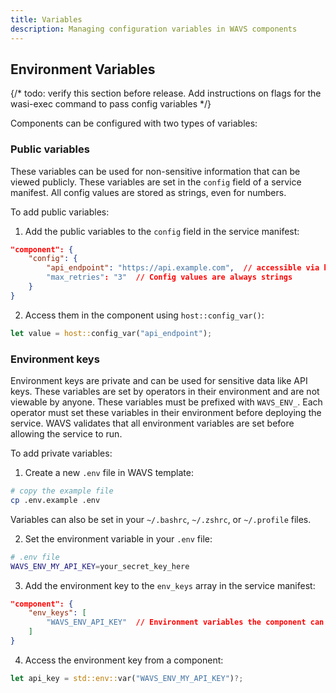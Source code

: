 ```yaml
---
title: Variables
description: Managing configuration variables in WAVS components
---
```


## Environment Variables

{/* todo: verify this section before release. Add instructions on flags for the wasi-exec command to pass config variables */}

Components can be configured with two types of variables:

### Public variables

These variables can be used for non-sensitive information that can be viewed publicly. These variables are set in the `config` field of a service manifest. All config values are stored as strings, even for numbers.

To add public variables:

1. Add the public variables to the `config` field in the service manifest:

```json
"component": {
    "config": {
        "api_endpoint": "https://api.example.com",  // accessible via host::config_var()
        "max_retries": "3"  // Config values are always strings
    }
}
```

2. Access them in the component using `host::config_var()`:

```rust
let value = host::config_var("api_endpoint");
```

### Environment keys

Environment keys are private and can be used for sensitive data like API keys. These variables are set by operators in their environment and are not viewable by anyone. These variables must be prefixed with `WAVS_ENV_`. Each operator must set these variables in their environment before deploying the service. WAVS validates that all environment variables are set before allowing the service to run.

To add private variables:

1. Create a new `.env` file in WAVS template:

```bash
# copy the example file
cp .env.example .env
```

Variables can also be set in your `~/.bashrc`, `~/.zshrc`, or `~/.profile` files.

2. Set the environment variable in your `.env` file:

```bash
# .env file
WAVS_ENV_MY_API_KEY=your_secret_key_here
```

3. Add the environment key to the `env_keys` array in the service manifest:

```json
"component": {
    "env_keys": [
        "WAVS_ENV_API_KEY"  // Environment variables the component can access. Must be prefixed with WAVS_ENV_
    ]
}
```

4. Access the environment key from a component:

```rust
let api_key = std::env::var("WAVS_ENV_MY_API_KEY")?;
```
